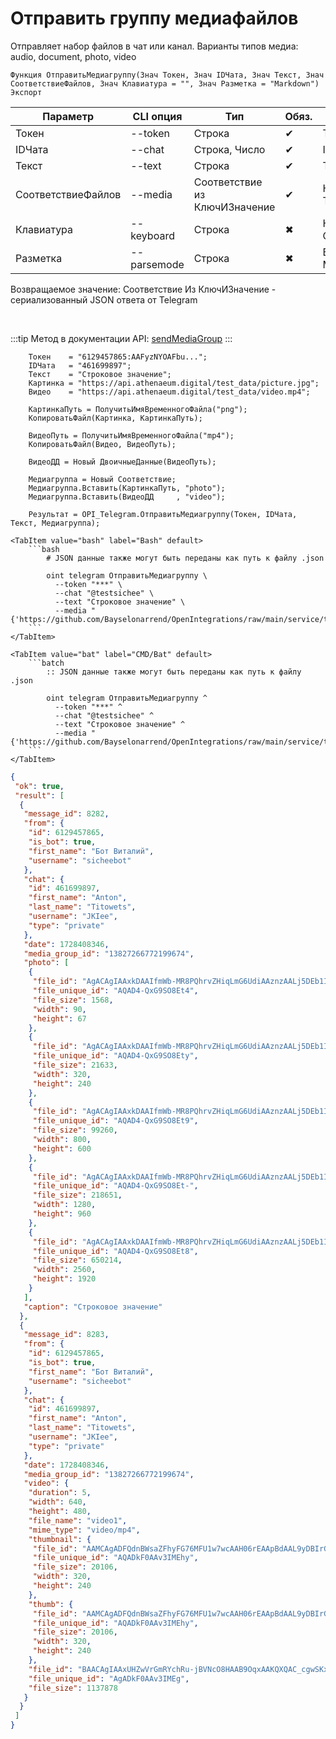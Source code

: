 ﻿---
sidebar_position: 7
---


# Отправить группу медиафайлов
 Отправляет набор файлов в чат или канал. Варианты типов медиа: audio, document, photo, video



`Функция ОтправитьМедиагруппу(Знач Токен, Знач IDЧата, Знач Текст, Знач СоответствиеФайлов, Знач Клавиатура = "", Знач Разметка = "Markdown") Экспорт`

  | Параметр | CLI опция | Тип | Обяз. | Назначение |
  |-|-|-|-|-|
  | Токен | --token | Строка | &#x2714; | Токен бота |
  | IDЧата | --chat | Строка, Число | &#x2714; | ID целевого чата или IDЧата*IDТемы |
  | Текст | --text | Строка | &#x2714; | Текст сообщения |
  | СоответствиеФайлов | --media | Соответствие из КлючИЗначение | &#x2714; | Коллекция файлов: Ключ > Файл, Значение > Тип медиа |
  | Клавиатура | --keyboard | Строка | &#x2716; | Клавиатура. См. СформироватьКлавиатуруПоМассивуКнопок |
  | Разметка | --parsemode | Строка | &#x2716; | Вид обработки текста (HTML, Markdown, MarkdownV2) |

  
  Возвращаемое значение:   Соответствие Из КлючИЗначение - сериализованный JSON ответа от Telegram

<br/>

:::tip
Метод в документации API: [sendMediaGroup](https://core.telegram.org/bots/api#sendmediagroup)
:::
<br/>



```bsl title="Пример использования для 1С:Предприятие/OneScript"
    Токен    = "6129457865:AAFyzNYOAFbu...";
    IDЧата   = "461699897";
    Текст    = "Строковое значение";
    Картинка = "https://api.athenaeum.digital/test_data/picture.jpg";
    Видео    = "https://api.athenaeum.digital/test_data/video.mp4";

    КартинкаПуть = ПолучитьИмяВременногоФайла("png");
    КопироватьФайл(Картинка, КартинкаПуть);

    ВидеоПуть = ПолучитьИмяВременногоФайла("mp4");
    КопироватьФайл(Видео, ВидеоПуть);

    ВидеоДД = Новый ДвоичныеДанные(ВидеоПуть);

    Медиагруппа = Новый Соответствие;
    Медиагруппа.Вставить(КартинкаПуть, "photo");
    Медиагруппа.Вставить(ВидеоДД     , "video");

    Результат = OPI_Telegram.ОтправитьМедиагруппу(Токен, IDЧата, Текст, Медиагруппа);
```
    

 <Tabs>
  
    <TabItem value="bash" label="Bash" default>
        ```bash
            # JSON данные также могут быть переданы как путь к файлу .json
            
            oint telegram ОтправитьМедиагруппу \
              --token "***" \
              --chat "@testsichee" \
              --text "Строковое значение" \
              --media "{'https://github.com/Bayselonarrend/OpenIntegrations/raw/main/service/test_data/document.docx':'document','C:\\Users\\Administrator\\AppData\\Local\\Temp\\hmsxijybddq.docx':'document'}"
        ```
    </TabItem>
  
    <TabItem value="bat" label="CMD/Bat" default>
        ```batch
            :: JSON данные также могут быть переданы как путь к файлу .json
            
            oint telegram ОтправитьМедиагруппу ^
              --token "***" ^
              --chat "@testsichee" ^
              --text "Строковое значение" ^
              --media "{'https://github.com/Bayselonarrend/OpenIntegrations/raw/main/service/test_data/document.docx':'document','C:\\Users\\Administrator\\AppData\\Local\\Temp\\hmsxijybddq.docx':'document'}"
        ```
    </TabItem>
</Tabs>


```json title="Результат"
{
 "ok": true,
 "result": [
  {
   "message_id": 8282,
   "from": {
    "id": 6129457865,
    "is_bot": true,
    "first_name": "Бот Виталий",
    "username": "sicheebot"
   },
   "chat": {
    "id": 461699897,
    "first_name": "Anton",
    "last_name": "Titowets",
    "username": "JKIee",
    "type": "private"
   },
   "date": 1728408346,
   "media_group_id": "13827266772199674",
   "photo": [
    {
     "file_id": "AgACAgIAAxkDAAIfmWb-MR8PQhrvZHiqLmG6UdiAAznzAALj5DEb1I7wSxB3bmqDIveAAQADAgADcwADNgQ",
     "file_unique_id": "AQAD4-QxG9SO8Et4",
     "file_size": 1568,
     "width": 90,
     "height": 67
    },
    {
     "file_id": "AgACAgIAAxkDAAIfmWb-MR8PQhrvZHiqLmG6UdiAAznzAALj5DEb1I7wSxB3bmqDIveAAQADAgADbQADNgQ",
     "file_unique_id": "AQAD4-QxG9SO8Ety",
     "file_size": 21633,
     "width": 320,
     "height": 240
    },
    {
     "file_id": "AgACAgIAAxkDAAIfmWb-MR8PQhrvZHiqLmG6UdiAAznzAALj5DEb1I7wSxB3bmqDIveAAQADAgADeAADNgQ",
     "file_unique_id": "AQAD4-QxG9SO8Et9",
     "file_size": 99260,
     "width": 800,
     "height": 600
    },
    {
     "file_id": "AgACAgIAAxkDAAIfmWb-MR8PQhrvZHiqLmG6UdiAAznzAALj5DEb1I7wSxB3bmqDIveAAQADAgADeQADNgQ",
     "file_unique_id": "AQAD4-QxG9SO8Et-",
     "file_size": 218651,
     "width": 1280,
     "height": 960
    },
    {
     "file_id": "AgACAgIAAxkDAAIfmWb-MR8PQhrvZHiqLmG6UdiAAznzAALj5DEb1I7wSxB3bmqDIveAAQADAgADdwADNgQ",
     "file_unique_id": "AQAD4-QxG9SO8Et8",
     "file_size": 650214,
     "width": 2560,
     "height": 1920
    }
   ],
   "caption": "Строковое значение"
  },
  {
   "message_id": 8283,
   "from": {
    "id": 6129457865,
    "is_bot": true,
    "first_name": "Бот Виталий",
    "username": "sicheebot"
   },
   "chat": {
    "id": 461699897,
    "first_name": "Anton",
    "last_name": "Titowets",
    "username": "JKIee",
    "type": "private"
   },
   "date": 1728408346,
   "media_group_id": "13827266772199674",
   "video": {
    "duration": 5,
    "width": 640,
    "height": 480,
    "file_name": "video1",
    "mime_type": "video/mp4",
    "thumbnail": {
     "file_id": "AAMCAgADFQdnBWsaZFhyFG76MFU1w7wcAAH06rEAApBdAAL9yDBIrGAr43CButQBAAdtAAM2BA",
     "file_unique_id": "AQADkF0AAv3IMEhy",
     "file_size": 20106,
     "width": 320,
     "height": 240
    },
    "thumb": {
     "file_id": "AAMCAgADFQdnBWsaZFhyFG76MFU1w7wcAAH06rEAApBdAAL9yDBIrGAr43CButQBAAdtAAM2BA",
     "file_unique_id": "AQADkF0AAv3IMEhy",
     "file_size": 20106,
     "width": 320,
     "height": 240
    },
    "file_id": "BAACAgIAAxUHZwVrGmRYchRu-jBVNcO8HAAB9OqxAAKQXQAC_cgwSKxgK-NwgbrUNgQ",
    "file_unique_id": "AgADkF0AAv3IMEg",
    "file_size": 1137878
   }
  }
 ]
}
```
